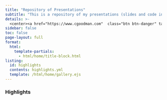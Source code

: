 ```yaml
---
title: "Repository of Presentations"
subtitle: "This is a repository of my presentations (slides and code included!)."
details: >-
  <center><a href="https://www.cgoodman.com"  class="btn btn-danger" target="_blank" rel="noopener noreferrer">Go to main website</a></center>
sidebar: false
toc: false
page-layout: full
format:
  html:
    template-partials:
      - html/home/title-block.html
listing:
  id: highlights
  contents: highlights.yml
  template: /html/home/gallery.ejs
---
```


:::: {.grid .home-details}
::::
### Highlights
::: {#highlights}
:::

```{=html}
<style>

#hero-banner {
  padding-top: 35px;
  background-color: rgb(237,243,249);
}

#quarto-content main { 
  margin-top: 0;
  padding-top: 0;
}

html {
  scroll-behavior: smooth;
}

.headline {
  font-size: 1.25em;
  font-weight: 300;
  padding-bottom: 1em;
}

.headline p {
  margin: 0;
  padding-bottom: 0.2rem;
}

.headline a {
  text-decoration: none;
}

.headline ul li {
  margin-bottom: 0.3em;
}

.carousel.card {
  padding-top: 2em;
}

.carousel img {
  width: 70%;
  margin-bottom: 110px;
}

.carousel-control-prev-icon, .carousel-control-next-icon {
  margin-bottom: 110px;
}

.carousel-caption {
  padding-top: 1em;
}

.touch {
  
}
</style>
```
